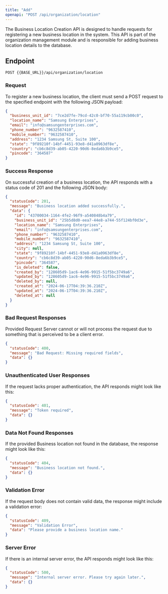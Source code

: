 ---
title: "Add"
openapi: "POST /api/organization/location"
---

The Business Location Creation API is designed to handle requests for registering a new business location in the system. This API is part of the organization management module and is responsible for adding business location details to the database.

## Endpoint

`POST {{BASE_URL}}/api/organization/location`

### Request

To register a new business location, the client must send a POST request to the specified endpoint with the following JSON payload:

```json
{
  "business_unit_id": "7ce2d7fe-79cd-42c0-bf70-55a119cb00c0",
  "location_name": "Samsung Enterprises",
  "email": "info@samsungenterprises.com",
  "phone_number": "9632587410",
  "mobile_number": "9632587410",
  "address": "1234 Samsung St, Suite 100",
  "state": "9f89210f-14bf-4451-93e8-d41a0963df8e",
  "country": "cb6c8d39-ab05-4220-90d6-8eda6b3b9ce5",
  "pincode": "364587"
}
```

### Success Response

On successful creation of a business location, the API responds with a status code of 201 and the following JSON body:

```json
{
  "statusCode": 201,
  "message": "Business location added successfully.",
  "data": {
    "id": "43700034-1164-4fe2-96f9-a540848b4a79",
    "business_unit_id": "25b5d8d0-eea7-44e8-a744-55f124bf0d3e",
    "location_name": "Samsung Enterprises",
    "email": "info@samsungenterprises.com",
    "phone_number": "9632587410",
    "mobile_number": "9632587410",
    "address": "1234 Samsung St, Suite 100",
    "city": null,
    "state": "9f89210f-14bf-4451-93e8-d41a0963df8e",
    "country": "cb6c8d39-ab05-4220-90d6-8eda6b3b9ce5",
    "pincode": "364587",
    "is_deleted": false,
    "created_by": "128605d9-1ac6-4e96-9915-51f5bc3749a6",
    "updated_by": "128605d9-1ac6-4e96-9915-51f5bc3749a6",
    "deleted_by": null,
    "created_at": "2024-06-17T04:39:36.210Z",
    "updated_at": "2024-06-17T04:39:36.210Z",
    "deleted_at": null
  }
}
```

### Bad Request Responses

Provided Request Server cannot or will not process the request due to something that is perceived to be a client error.

```json
{
  "statusCode": 400,
  "message": "Bad Request: Missing required fields",
  "data": {}
}
```

### Unauthenticated User Responses

If the request lacks proper authentication, the API responds might look like this:

```json
{
  "statusCode": 401,
  "message": "Token required",
  "data": {}
}
```

### Data Not Found Responses

If the provided Business location not found in the database, the response might look like this:

```json
{
  "statusCode": 404,
  "message": "Business location not found.",
  "data": {}
}
```

### Validation Error

If the request body does not contain valid data, the response might include a validation error:

```json
{
  "statusCode": 409,
  "message": "Validation Error",
  "data": "Please provide a business location name."
}
```

### Server Error

If there is an internal server error, the API responds might look like this:

```json
{
  "statusCode": 500,
  "message": "Internal server error. Please try again later.",
  "data": {}
}
```
